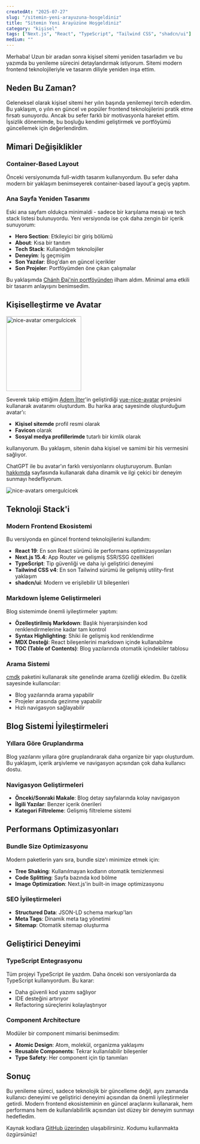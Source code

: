```yaml
---
createdAt: "2025-07-27"
slug: "/sitemin-yeni-arayuzuna-hosgeldiniz"
title: "Sitemin Yeni Arayüzüne Hoşgeldiniz"
category: "kişisel"
tags: ["Next.js", "React", "TypeScript", "Tailwind CSS", "shadcn/ui"]
medium: ""
---
```


Merhaba! Uzun bir aradan sonra kişisel sitemi yeniden tasarladım ve bu yazımda bu yenileme sürecini detaylandırmak istiyorum. Sitemi modern frontend teknolojileriyle ve tasarım diliyle yeniden inşa ettim.

## Neden Bu Zaman?

Geleneksel olarak kişisel sitemi her yılın başında yenilemeyi tercih ederdim. Bu yaklaşım, o yılın en güncel ve popüler frontend teknolojilerini pratik etme fırsatı sunuyordu. Ancak bu sefer farklı bir motivasyonla hareket ettim. İşsizlik dönemimde, bu boşluğu kendimi geliştirmek ve portföyümü güncellemek için değerlendirdim.

## Mimari Değişiklikler

### Container-Based Layout

Önceki versiyonumda full-width tasarım kullanıyordum. Bu sefer daha modern bir yaklaşım benimseyerek container-based layout'a geçiş yaptım.

### Ana Sayfa Yeniden Tasarımı

Eski ana sayfam oldukça minimaldi - sadece bir karşılama mesajı ve tech stack listesi bulunuyordu. Yeni versiyonda ise çok daha zengin bir içerik sunuyorum:

- **Hero Section**: Etkileyici bir giriş bölümü
- **About**: Kısa bir tanıtım
- **Tech Stack**: Kullandığım teknolojiler
- **Deneyim**: İş geçmişim
- **Son Yazılar**: Blog'dan en güncel içerikler
- **Son Projeler**: Portföyümden öne çıkan çalışmalar

Bu yaklaşımda [Chánh Đại'nin portföyünden](https://chanhdai.com/) ilham aldım. Minimal ama etkili bir tasarım anlayışını benimsedim.

## Kişiselleştirme ve Avatar

<img src="/blog/2025-07-27/avatar.png" alt="nice-avatar omergulcicek" width="200"/>

Severek takip ettiğim [Adem İlter](https://ademilter.com/)'in geliştirdiği [vue-nice-avatar](https://github.com/ademilter/vue-nice-avatar) projesini kullanarak avatarımı oluşturdum. Bu harika araç sayesinde oluşturduğum avatar'ı:

- **Kişisel sitemde** profil resmi olarak
- **Favicon** olarak
- **Sosyal medya profillerimde** tutarlı bir kimlik olarak

kullanıyorum. Bu yaklaşım, sitenin daha kişisel ve samimi bir his vermesini sağlıyor.

ChatGPT ile bu avatar'ın farklı versiyonlarını oluşturuyorum. Bunları [hakkımda](/about#ilgi-alanlarim) sayfasında kullanarak daha dinamik ve ilgi çekici bir deneyim sunmayı hedefliyorum.

![nice-avatars omergulcicek](/blog/2025-07-27/avatars.png)

## Teknoloji Stack'i

### Modern Frontend Ekosistemi

Bu versiyonda en güncel frontend teknolojilerini kullandım:

- **React 19**: En son React sürümü ile performans optimizasyonları
- **Next.js 15.4**: App Router ve gelişmiş SSR/SSG özellikleri
- **TypeScript**: Tip güvenliği ve daha iyi geliştirici deneyimi
- **Tailwind CSS v4**: En son Tailwind sürümü ile gelişmiş utility-first yaklaşım
- **shadcn/ui**: Modern ve erişilebilir UI bileşenleri

### Markdown İşleme Geliştirmeleri

Blog sistemimde önemli iyileştirmeler yaptım:

- **Özelleştirilmiş Markdown**: Başlık hiyerarşisinden kod renklendirmelerine kadar tam kontrol
- **Syntax Highlighting**: Shiki ile gelişmiş kod renklendirme
- **MDX Desteği**: React bileşenlerini markdown içinde kullanabilme
- **TOC (Table of Contents)**: Blog yazılarında otomatik içindekiler tablosu

### Arama Sistemi

[cmdk](https://cmdk.paco.me/) paketini kullanarak site genelinde arama özelliği ekledim. Bu özellik sayesinde kullanıcılar:

- Blog yazılarında arama yapabilir
- Projeler arasında gezinme yapabilir
- Hızlı navigasyon sağlayabilir

## Blog Sistemi İyileştirmeleri

### Yıllara Göre Gruplandırma

Blog yazılarını yıllara göre gruplandırarak daha organize bir yapı oluşturdum. Bu yaklaşım, içerik arşivleme ve navigasyon açısından çok daha kullanıcı dostu.

### Navigasyon Geliştirmeleri

- **Önceki/Sonraki Makale**: Blog detay sayfalarında kolay navigasyon
- **İlgili Yazılar**: Benzer içerik önerileri
- **Kategori Filtreleme**: Gelişmiş filtreleme sistemi

## Performans Optimizasyonları

### Bundle Size Optimizasyonu

Modern paketlerin yanı sıra, bundle size'ı minimize etmek için:

- **Tree Shaking**: Kullanılmayan kodların otomatik temizlenmesi
- **Code Splitting**: Sayfa bazında kod bölme
- **Image Optimization**: Next.js'in built-in image optimizasyonu

### SEO İyileştirmeleri

- **Structured Data**: JSON-LD schema markup'ları
- **Meta Tags**: Dinamik meta tag yönetimi
- **Sitemap**: Otomatik sitemap oluşturma

## Geliştirici Deneyimi

### TypeScript Entegrasyonu

Tüm projeyi TypeScript ile yazdım. Daha önceki son versiyonlarda da TypeScript kullanıyordum. Bu karar:

- Daha güvenli kod yazımı sağlıyor
- IDE desteğini artırıyor
- Refactoring süreçlerini kolaylaştırıyor

### Component Architecture

Modüler bir component mimarisi benimsedim:

- **Atomic Design**: Atom, molekül, organizma yaklaşımı
- **Reusable Components**: Tekrar kullanılabilir bileşenler
- **Type Safety**: Her component için tip tanımları

## Sonuç

Bu yenileme süreci, sadece teknolojik bir güncelleme değil, aynı zamanda kullanıcı deneyimi ve geliştirici deneyimi açısından da önemli iyileştirmeler getirdi. Modern frontend ekosisteminin en güncel araçlarını kullanarak, hem performans hem de kullanılabilirlik açısından üst düzey bir deneyim sunmayı hedefledim.

Kaynak kodlara [GitHub üzerinden](https://github.com/omergulcicek/omergulcicek.com) ulaşabilirsiniz. Kodumu kullanmakta özgürsünüz!